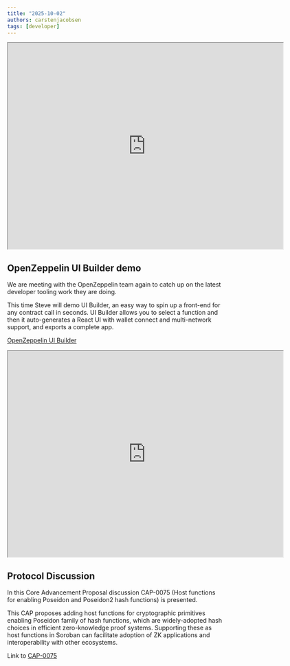 ```yaml
---
title: "2025-10-02"
authors: carstenjacobsen
tags: [developer]
---
```


<iframe
  src="https://www.youtube.com/embed/-uTKQIQpwAU?si=DTtCDBLTqhmeAu_W"
  width="640"
  height="480"
  allow="autoplay"
></iframe>

## OpenZeppelin UI Builder demo

We are meeting with the OpenZeppelin team again to catch up on the latest developer tooling work they are doing.

This time Steve will demo UI Builder, an easy way to spin up a front-end for any contract call in seconds. UI Builder allows you to select a function and then it auto-generates a React UI with wallet connect and multi-network support, and exports a complete app.

[OpenZeppelin UI Builder](https://builder.openzeppelin.com)

<iframe
  src="https://www.youtube.com/embed/rWWB7-8A-g8?si=k0uAjapexNwHyAJV"
  width="640"
  height="480"
  allow="autoplay"
></iframe>

## Protocol Discussion

In this Core Advancement Proposal discussion CAP-0075 (Host functions for enabling Poseidon and Poseidon2 hash functions) is presented. 

This CAP proposes adding host functions for cryptographic primitives enabling Poseidon family of hash functions, which are widely-adopted hash choices in efficient zero-knowledge proof systems. Supporting these as host functions in Soroban can facilitate adoption of ZK applications and interoperability with other ecosystems.

Link to [CAP-0075](https://github.com/stellar/stellar-protocol/blob/master/core/cap-0075.md)
